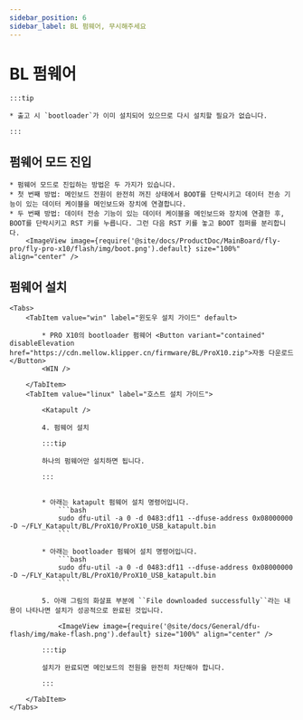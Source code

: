 ```yaml
---
sidebar_position: 6
sidebar_label: BL 펌웨어, 무시해주세요
---
```







# BL 펌웨어

    :::tip

    * 출고 시 `bootloader`가 이미 설치되어 있으므로 다시 설치할 필요가 없습니다.

    :::

## 펌웨어 모드 진입


    * 펌웨어 모드로 진입하는 방법은 두 가지가 있습니다.
    * 첫 번째 방법: 메인보드 전원이 완전히 꺼진 상태에서 BOOT를 단락시키고 데이터 전송 기능이 있는 데이터 케이블을 메인보드와 장치에 연결합니다.
    * 두 번째 방법: 데이터 전송 기능이 있는 데이터 케이블을 메인보드와 장치에 연결한 후, BOOT를 단락시키고 RST 키를 누릅니다. 그런 다음 RST 키를 놓고 BOOT 점퍼를 분리합니다.
        <ImageView image={require('@site/docs/ProductDoc/MainBoard/fly-pro/fly-pro-x10/flash/img/boot.png').default} size="100%" align="center" />

## 펌웨어 설치
    <Tabs>
        <TabItem value="win" label="윈도우 설치 가이드" default>

            * PRO X10의 bootloader 펌웨어 <Button variant="contained" disableElevation href="https://cdn.mellow.klipper.cn/firmware/BL/ProX10.zip">자동 다운로드</Button>
            <WIN />
            
        </TabItem>
        <TabItem value="linux" label="호스트 설치 가이드">
            
            <Katapult />

            4. 펌웨어 설치

            :::tip

            하나의 펌웨어만 설치하면 됩니다.

            :::


            * 아래는 katapult 펌웨어 설치 명령어입니다.
                ```bash
                sudo dfu-util -a 0 -d 0483:df11 --dfuse-address 0x08000000 -D ~/FLY_Katapult/BL/ProX10/ProX10_USB_katapult.bin
                ```

            * 아래는 bootloader 펌웨어 설치 명령어입니다.
                ```bash
                sudo dfu-util -a 0 -d 0483:df11 --dfuse-address 0x08000000 -D ~/FLY_Katapult/BL/ProX10/ProX10_USB_katapult.bin
                ```

            5. 아래 그림의 화살표 부분에 ``File downloaded successfully``라는 내용이 나타나면 설치가 성공적으로 완료된 것입니다.

                <ImageView image={require('@site/docs/General/dfu-flash/img/make-flash.png').default} size="100%" align="center" />

            :::tip

            설치가 완료되면 메인보드의 전원을 완전히 차단해야 합니다.

            :::

        </TabItem>
    </Tabs>